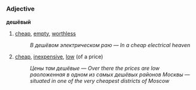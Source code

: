 =={{ru}}==
===Adjective===
'''дешёвый'''

#[[cheap]], [[empty]], [[worthless]]
#:''В дешёвом электрическом раю'' &mdash; ''In a cheap electrical heaven''
#[[cheap]], [[inexpensive]], [[low]] (of a price)
#:''Цены там дешёвые'' &mdash; ''Over there the prices are low''
#:''раоложенная в одном из самых дешёвых районов Москвы'' &mdash; ''situated in one of the very cheapest districts of Moscow''